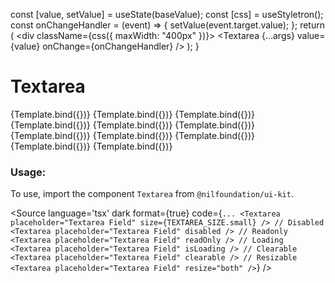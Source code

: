 
<Meta
    title="Form/Textarea"
    component={Textarea}
/>

  const [value, setValue] = useState(baseValue);
  const [css] = useStyletron();
  const onChangeHandler = (event) => {
    setValue(event.target.value);
  };
  return (
    <div className={css({ maxWidth: "400px" })}>
      <Textarea {...args} value={value} onChange={onChangeHandler} />
    </div>
  );
}

# Textarea


<Canvas isColumn>
  <Story name="Small" args={{placeholder: "Textarea Field", size: TEXTAREA_SIZE.small}}>
      {Template.bind({})}
  </Story>
  <Story name="Medium" args={{placeholder: "Textarea Field", size: TEXTAREA_SIZE.medium}}>
      {Template.bind({})}
  </Story>
  <Story name="Large" args={{placeholder: "Textarea Field", size: TEXTAREA_SIZE.large}}>
      {Template.bind({})}
  </Story>
  <Story name="Resizable" args={{placeholder: "Resizable Field", resize: "both"}}>
      {Template.bind({})}
  </Story>
  <Story name="Positive" args={{placeholder: "Positive Field", positive: true}}>
      {Template.bind({})}
  </Story>
  <Story name="Error" args={{placeholder: "Error Field", error: true}}>
      {Template.bind({})}
  </Story>
  <Story name="With Default Value" args={{placeholder: "Default Value Field", value: "Default Value"}}>
      {Template.bind({})}
  </Story>
  <Story name="Clearable" args={{placeholder: "Clearable Field", clearable: true}}>
      {Template.bind({})}
  </Story>
  <Story name="Disabled" args={{placeholder: "Disabled Field", disabled: true}}>
      {Template.bind({})}
  </Story>
  <Story name="Readonly" args={{placeholder: "Readonly Field", readOnly: true, value: "Textarea Value"}}>
      {Template.bind({})}
  </Story>
  <Story name="Loading" args={{placeholder: "Loading Field", isLoading: true,}}>
      {Template.bind({})}
  </Story>
</Canvas>

<ArgsTable of={Textarea} />

### Usage:

To use, import the component `Textarea` from `@nilfoundation/ui-kit`.

<Source
  language='tsx'
  dark
  format={true}
  code={`
        ...
        <Textarea placeholder="Textarea Field" size={TEXTAREA_SIZE.small} />
        // Disabled
        <Textarea placeholder="Textarea Field" disabled />
        // Readonly
        <Textarea placeholder="Textarea Field" readOnly />
        // Loading
        <Textarea placeholder="Textarea Field" isLoading />
        // Clearable
        <Textarea placeholder="Textarea Field" clearable />
        // Resizable
        <Textarea placeholder="Textarea Field" resize="both" />
  `}
/>

